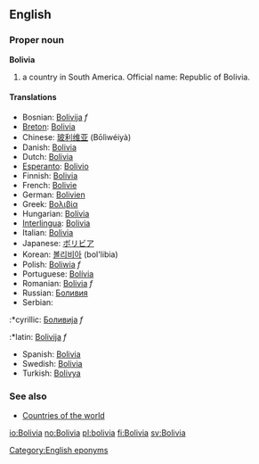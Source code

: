 ==English==
===Proper noun===
'''Bolivia'''

# a country in South America. Official name: Republic of Bolivia.

====Translations====
*Bosnian: [[Bolivija]] ''f''
*[[Breton]]: [[Bolivia]]
*Chinese: [[玻利维亚]] (Bōlìwéiyà)
*Danish: [[Bolivia]]
*Dutch: [[Bolivia]]
*[[Esperanto]]: [[Bolivio]]
*Finnish: [[Bolivia]]
*French: [[Bolivie]]
*German: [[Bolivien]]
*Greek: [[Βολιβία]]
*Hungarian: [[Bolívia]]
*[[Interlingua]]: [[Bolivia]]
*Italian: [[Bolivia]]
*Japanese: [[ボリビア]]
*Korean: [[볼리비아]] (bol'libia)
*Polish: [[Boliwia]] ''f''
*Portuguese: [[Bolívia]]
*Romanian: [[Bolivia]] ''f''
*Russian: [[Боливия]]
*Serbian:
:*cyrillic: [[Боливија]] ''f''
:*latin: [[Bolivija]] ''f''
*Spanish: [[Bolivia]]
*Swedish: [[Bolivia]]
*Turkish: [[Bolivya]]

===See also===
*[[Countries of the world]]

[[Category:English eponyms]]

[[io:Bolivia]]
[[no:Bolivia]]
[[pl:bolivia]]
[[fi:Bolivia]]
[[sv:Bolivia]]